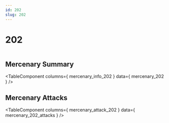 ```yaml
---
id: 202
slug: 202
---
```



# 202

<div style = {{ display: "flex" }}>
    <Image img={require('@site/static/img/mercenaries/illust/thum_char_view_n_202.jpg')}/>
    
</div>

## Mercenary Summary

<TableComponent
  columns={ mercenary_info_202 }
  data={ mercenary_202 }
/>

## Mercenary Attacks

<TableComponent
  columns={ mercenary_attack_202 }
  data={ mercenary_202_attacks }
/>